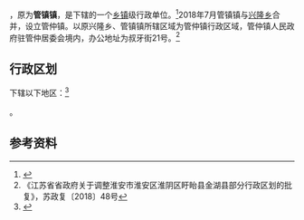 {{中国乡级行政区|32/08/30/105/000}}

'''{{PAGENAMEBASE}}'''，原为'''管镇镇'''，是{{PRC admin/fullname|32/08/30/105/000|3}}下辖的一个[[乡镇|乡镇]]级行政单位。<ref>{{PRC admin/ref sgc|{{PRC admin/parent|32/08/30/105/000}}}}</ref>2018年7月管镇镇与[[兴隆乡|兴隆乡]]合并，设立管仲镇。以原兴隆乡、管镇镇所辖区域为管仲镇行政区域，管仲镇人民政府驻管仲居委会境内，办公地址为叔牙街21号。<ref>《江苏省省政府关于调整淮安市淮安区淮阴区盱眙县金湖县部分行政区划的批复》，苏政复〔2018〕48号</ref>

== 行政区划 ==

{{PAGENAMEBASE}}下辖以下地区：<ref>{{PRC admin/ref sgc|32/08/30/105/000}}</ref>

{{PRC admin/children|32/08/30/105/000}}。

== 参考资料 ==

{{reflist}}

{{行政区划小作品}}
{{PRC admin/navcat|32/08/30/105/000}}
